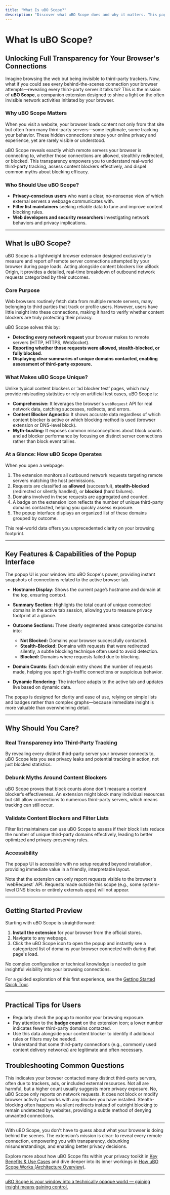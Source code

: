 ```yaml
---
title: "What Is uBO Scope?"
description: "Discover what uBO Scope does and why it matters. This page introduces the extension's mission: revealing all remote server connections attempted by your browser, helping you understand third-party tracking, and debunking common myths about content blockers."
---
```


# What Is uBO Scope?

## Unlocking Full Transparency for Your Browser's Connections

Imagine browsing the web but being invisible to third-party trackers. Now, what if you could see every behind-the-scenes connection your browser attempts—revealing every third-party server it talks to? This is the mission of **uBO Scope**, a companion extension designed to shine a light on the often invisible network activities initiated by your browser.

### Why uBO Scope Matters
When you visit a website, your browser loads content not only from that site but often from many third-party servers—some legitimate, some tracking your behavior. These hidden connections shape your online privacy and experience, yet are rarely visible or understood.

uBO Scope reveals exactly which remote servers your browser is connecting to, whether those connections are allowed, stealthily redirected, or blocked. This transparency empowers you to understand real-world third-party tracking, assess content blockers effectively, and dispel common myths about blocking efficacy.

### Who Should Use uBO Scope?
- **Privacy-conscious users** who want a clear, no-nonsense view of which external servers a webpage communicates with.
- **Filter list maintainers** seeking reliable data to tune and improve content blocking rules.
- **Web developers and security researchers** investigating network behaviors and privacy implications.

---

## What Is uBO Scope?

uBO Scope is a lightweight browser extension designed exclusively to measure and report *all* remote server connections attempted by your browser during page loads. Acting alongside content blockers like uBlock Origin, it provides a detailed, real-time breakdown of outbound network requests categorized by their outcomes.

### Core Purpose
Web browsers routinely fetch data from multiple remote servers, many belonging to third parties that track or profile users. However, users have little insight into these connections, making it hard to verify whether content blockers are truly protecting their privacy.

uBO Scope solves this by:
- **Detecting every network request** your browser makes to remote servers (HTTP, HTTPS, WebSocket).
- **Reporting whether those requests were allowed, stealth-blocked, or fully blocked**.
- **Displaying clear summaries of unique domains contacted, enabling assessment of third-party exposure.**

### What Makes uBO Scope Unique?
Unlike typical content blockers or ‘ad blocker test’ pages, which may provide misleading statistics or rely on artificial test cases, uBO Scope is:
- **Comprehensive:** It leverages the browser's `webRequest` API for real network data, catching successes, redirects, and errors.
- **Content Blocker Agnostic:** It shows accurate data regardless of which content blocker is active or which blocking method is used (browser extension or DNS-level block).
- **Myth-busting:** It exposes common misconceptions about block counts and ad blocker performance by focusing on distinct server connections rather than block event tallies.

### At a Glance: How uBO Scope Operates
When you open a webpage:
1. The extension monitors all outbound network requests targeting remote servers matching the host permissions.
2. Requests are classified as **allowed** (successful), **stealth-blocked** (redirected or silently handled), or **blocked** (hard failures).
3. Domains involved in these requests are aggregated and counted.
4. A badge on the extension icon reflects the number of unique third-party domains contacted, helping you quickly assess exposure.
5. The popup interface displays an organized list of these domains grouped by outcome.

This real-world data offers you unprecedented clarity on your browsing footprint.

---

## Key Features & Capabilities of the Popup Interface

The popup UI is your window into uBO Scope's power, providing instant snapshots of connections related to the active browser tab.

- **Hostname Display:** Shows the current page’s hostname and domain at the top, ensuring context.

- **Summary Section:** Highlights the total count of unique connected domains in the active tab session, allowing you to measure privacy footprint at a glance.

- **Outcome Sections:** Three clearly segmented areas categorize domains into:
  - **Not Blocked:** Domains your browser successfully contacted.
  - **Stealth-Blocked:** Domains with requests that were redirected silently, a subtle blocking technique often used to avoid detection.
  - **Blocked:** Domains where requests failed due to blocking.

- **Domain Counts:** Each domain entry shows the number of requests made, helping you spot high-traffic connections or suspicious behavior.

- **Dynamic Rendering:** The interface adapts to the active tab and updates live based on dynamic data.

<Info>
The popup is designed for clarity and ease of use, relying on simple lists and badges rather than complex graphs—because immediate insight is more valuable than overwhelming detail.
</Info>

---

## Why Should You Care?

### Real Transparency into Third-Party Tracking
By revealing every distinct third-party server your browser connects to, uBO Scope lets you see privacy leaks and potential tracking in action, not just blocked statistics.

### Debunk Myths Around Content Blockers
uBO Scope proves that block counts alone don't measure a content blocker’s effectiveness. An extension might block many individual resources but still allow connections to numerous third-party servers, which means tracking can still occur.

### Validate Content Blockers and Filter Lists
Filter list maintainers can use uBO Scope to assess if their block lists reduce the number of unique third-party domains effectively, leading to better optimized and privacy-preserving rules.

### Accessibility
The popup UI is accessible with no setup required beyond installation, providing immediate value in a friendly, interpretable layout.

<Warning>
Note that the extension can only report requests visible to the browser's `webRequest` API. Requests made outside this scope (e.g., some system-level DNS blocks or entirely externals apps) will not appear.
</Warning>

---

## Getting Started Preview

Starting with uBO Scope is straightforward:

1. **Install the extension** for your browser from the official stores.
2. Navigate to any webpage.
3. Click the uBO Scope icon to open the popup and instantly see a categorized list of domains your browser connected with during that page's load.

<Check>
No complex configuration or technical knowledge is needed to gain insightful visibility into your browsing connections.
</Check>

For a guided exploration of this first experience, see the [Getting Started Quick Tour](../quick-tour/getting-started-overview).

---

## Practical Tips for Users

- Regularly check the popup to monitor your browsing exposure.
- Pay attention to the **badge count** on the extension icon; a lower number indicates fewer third-party domains contacted.
- Use this data alongside your content blocker to identify if additional rules or filters may be needed.
- Understand that some third-party connections (e.g., commonly used content delivery networks) are legitimate and often necessary.

## Troubleshooting Common Questions

<AccordionGroup title="Common FAQs About uBO Scope">
<Accordion title="Why does the badge show a high number of connected domains?">
This indicates your browser contacted many distinct third-party servers, often due to trackers, ads, or included external resources. Not all are harmful, but a higher count usually suggests more privacy exposure.
</Accordion>
<Accordion title="Does uBO Scope block anything itself?">
No, uBO Scope only reports on network requests. It does not block or modify browser activity but works with any blocker you have installed.
</Accordion>
<Accordion title="Why are some blocked domains shown as 'stealth-blocked'?">
Stealth-blocking often happens via silent redirects instead of outright blocking to remain undetected by websites, providing a subtle method of denying unwanted connections.
</Accordion>
</AccordionGroup>

---

With uBO Scope, you don't have to guess about what your browser is doing behind the scenes. The extension’s mission is clear: to reveal every remote connection, empowering you with transparency, debunking misunderstandings, and enabling better privacy decisions.

Explore more about how uBO Scope fits within your privacy toolkit in [Key Benefits & Use Cases](../introduction-and-value/value-proposition) and dive deeper into its inner workings in [How uBO Scope Works (Architecture Overview)](../core-concepts-and-architecture/how-it-works-architecture).

---

<u>uBO Scope is your window into a technically opaque world — gaining insight means gaining control.</u>